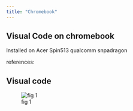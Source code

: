 ```yaml
---
title: "Chromebook"
---
```


## Visual Code on chromebook

Installed on Acer Spin513 qualcomm snpadragon


references:



:::{.callout-note  collapse="false" }

## Visual code

![fig 1](images/chromebookVisualCode.PNG)

:::